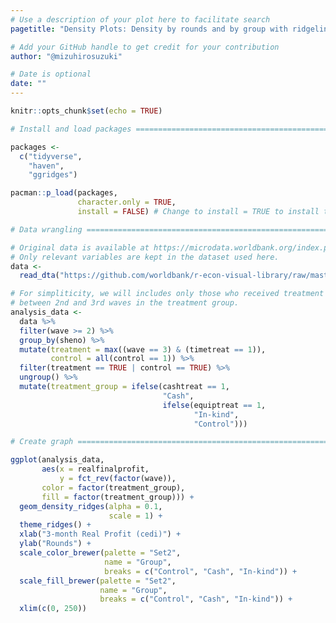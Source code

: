 ```yaml
---
# Use a description of your plot here to facilitate search
pagetitle: "Density Plots: Density by rounds and by group with ridgelines"

# Add your GitHub handle to get credit for your contribution
author: "@mizuhirosuzuki"

# Date is optional
date: ""
---
```


```r
knitr::opts_chunk$set(echo = TRUE)
```

```r

# Install and load packages ===========================================================

packages <- 
  c("tidyverse",
    "haven",
    "ggridges")

pacman::p_load(packages, 
               character.only = TRUE, 
               install = FALSE) # Change to install = TRUE to install the required packages

# Data wrangling =====================================================================

# Original data is available at https://microdata.worldbank.org/index.php/catalog/2249.
# Only relevant variables are kept in the dataset used here.
data <- 
  read_dta("https://github.com/worldbank/r-econ-visual-library/raw/master/Library/Data/ReplicationDataGhanaJDE_short.dta")

# For simpliticity, we will includes only those who received treatment 
# between 2nd and 3rd waves in the treatment group.
analysis_data <- 
  data %>%
  filter(wave >= 2) %>%
  group_by(sheno) %>%
  mutate(treatment = max((wave == 3) & (timetreat == 1)),
         control = all(control == 1)) %>%
  filter(treatment == TRUE | control == TRUE) %>%
  ungroup() %>%
  mutate(treatment_group = ifelse(cashtreat == 1, 
                                  "Cash",
                                  ifelse(equiptreat == 1,
                                         "In-kind", 
                                         "Control")))

# Create graph ====================================================================

ggplot(analysis_data, 
       aes(x = realfinalprofit,
           y = fct_rev(factor(wave)),
       color = factor(treatment_group), 
       fill = factor(treatment_group))) +
  geom_density_ridges(alpha = 0.1, 
                      scale = 1) +
  theme_ridges() +
  xlab("3-month Real Profit (cedi)") +
  ylab("Rounds") +
  scale_color_brewer(palette = "Set2", 
                     name = "Group", 
                     breaks = c("Control", "Cash", "In-kind")) +
  scale_fill_brewer(palette = "Set2",
                    name = "Group", 
                    breaks = c("Control", "Cash", "In-kind")) +
  xlim(c(0, 250))

```
